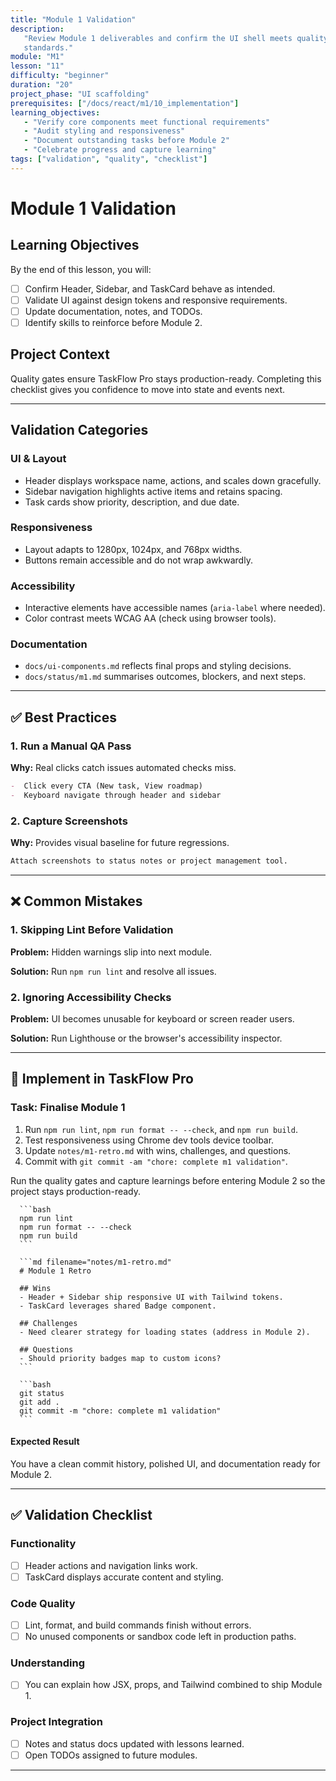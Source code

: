 ```yaml
---
title: "Module 1 Validation"
description:
   "Review Module 1 deliverables and confirm the UI shell meets quality
   standards."
module: "M1"
lesson: "11"
difficulty: "beginner"
duration: "20"
project_phase: "UI scaffolding"
prerequisites: ["/docs/react/m1/10_implementation"]
learning_objectives:
   - "Verify core components meet functional requirements"
   - "Audit styling and responsiveness"
   - "Document outstanding tasks before Module 2"
   - "Celebrate progress and capture learning"
tags: ["validation", "quality", "checklist"]
---
```



# Module 1 Validation

## Learning Objectives

By the end of this lesson, you will:

-  [ ] Confirm Header, Sidebar, and TaskCard behave as intended.
-  [ ] Validate UI against design tokens and responsive requirements.
-  [ ] Update documentation, notes, and TODOs.
-  [ ] Identify skills to reinforce before Module 2.

## Project Context

Quality gates ensure TaskFlow Pro stays production-ready. Completing this
checklist gives you confidence to move into state and events next.

---

## Validation Categories

### UI & Layout

-  Header displays workspace name, actions, and scales down gracefully.
-  Sidebar navigation highlights active items and retains spacing.
-  Task cards show priority, description, and due date.

### Responsiveness

-  Layout adapts to 1280px, 1024px, and 768px widths.
-  Buttons remain accessible and do not wrap awkwardly.

### Accessibility

-  Interactive elements have accessible names (`aria-label` where needed).
-  Color contrast meets WCAG AA (check using browser tools).

### Documentation

-  `docs/ui-components.md` reflects final props and styling decisions.
-  `docs/status/m1.md` summarises outcomes, blockers, and next steps.

---

## ✅ Best Practices

### 1. Run a Manual QA Pass

**Why:** Real clicks catch issues automated checks miss.

```md
-  Click every CTA (New task, View roadmap)
-  Keyboard navigate through header and sidebar
```

### 2. Capture Screenshots

**Why:** Provides visual baseline for future regressions.

```md
Attach screenshots to status notes or project management tool.
```

---

## ❌ Common Mistakes

### 1. Skipping Lint Before Validation

**Problem:** Hidden warnings slip into next module.

**Solution:** Run `npm run lint` and resolve all issues.

### 2. Ignoring Accessibility Checks

**Problem:** UI becomes unusable for keyboard or screen reader users.

**Solution:** Run Lighthouse or the browser's accessibility inspector.

---

## 🔨 Implement in TaskFlow Pro

### Task: Finalise Module 1

1. Run `npm run lint`, `npm run format -- --check`, and `npm run build`.
2. Test responsiveness using Chrome dev tools device toolbar.
3. Update `notes/m1-retro.md` with wins, challenges, and questions.
4. Commit with `git commit -am "chore: complete m1 validation"`.

<Accordions type='single' className='mt-4'>
   <Accordion title='Solution Walkthrough'>
      <p>
         Run the quality gates and capture learnings before entering Module 2 so the
         project stays production-ready.
      </p>

      ```bash
      npm run lint
      npm run format -- --check
      npm run build
      ```

      ```md filename="notes/m1-retro.md"
      # Module 1 Retro

      ## Wins
      - Header + Sidebar ship responsive UI with Tailwind tokens.
      - TaskCard leverages shared Badge component.

      ## Challenges
      - Need clearer strategy for loading states (address in Module 2).

      ## Questions
      - Should priority badges map to custom icons?
      ```

      ```bash
      git status
      git add .
      git commit -m "chore: complete m1 validation"
      ```

   </Accordion>
</Accordions>

#### Expected Result

You have a clean commit history, polished UI, and documentation ready for
Module 2.

---

## ✅ Validation Checklist

### Functionality

-  [ ] Header actions and navigation links work.
-  [ ] TaskCard displays accurate content and styling.

### Code Quality

-  [ ] Lint, format, and build commands finish without errors.
-  [ ] No unused components or sandbox code left in production paths.

### Understanding

-  [ ] You can explain how JSX, props, and Tailwind combined to ship Module 1.

### Project Integration

-  [ ] Notes and status docs updated with lessons learned.
-  [ ] Open TODOs assigned to future modules.

---


